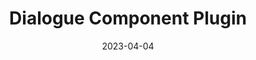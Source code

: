 ---
title: 'Dialogue Component Plugin'
date: '2023-04-04'
tags: ['unreal engine', 'dialogue', 'game', 'C++']
draft: true
summary: 'Dialogue Component add-on for an existing Unreal Engine Plugin'
---